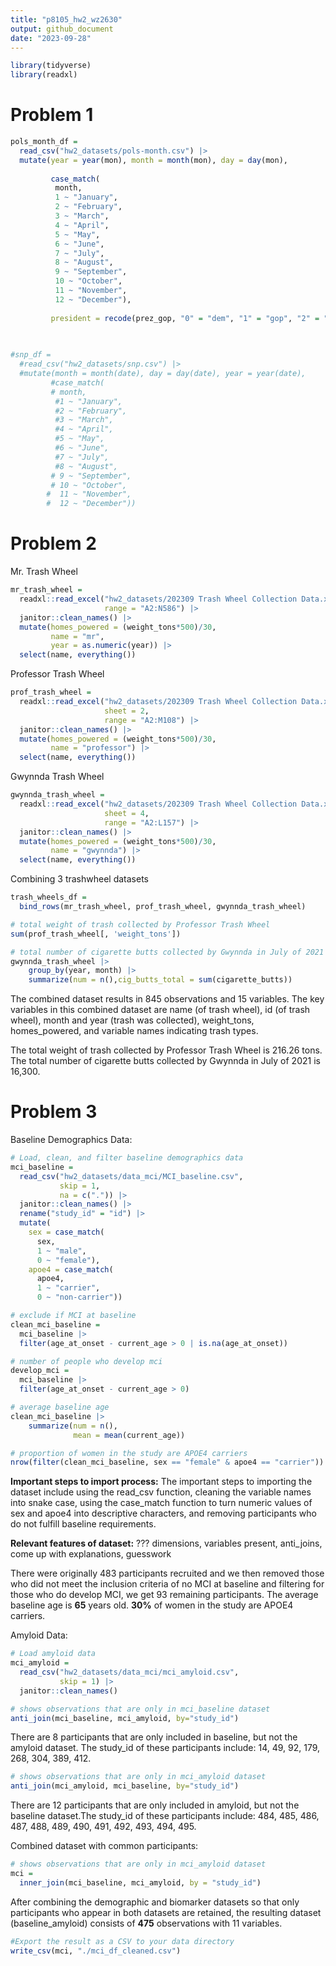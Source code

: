 ```yaml
---
title: "p8105_hw2_wz2630"
output: github_document
date: "2023-09-28"
---
```

```r
library(tidyverse)
library(readxl)
```

# Problem 1
```r
pols_month_df = 
  read_csv("hw2_datasets/pols-month.csv") |> 
  mutate(year = year(mon), month = month(mon), day = day(mon),
         
         case_match(
          month,
          1 ~ "January",
          2 ~ "February",
          3 ~ "March",
          4 ~ "April",
          5 ~ "May",
          6 ~ "June",
          7 ~ "July",
          8 ~ "August",
          9 ~ "September",
          10 ~ "October",
          11 ~ "November",
          12 ~ "December"),
         
         president = recode(prez_gop, "0" = "dem", "1" = "gop", "2" = "gop"))
    
  
```


```r
#snp_df = 
  #read_csv("hw2_datasets/snp.csv") |> 
  #mutate(month = month(date), day = day(date), year = year(date),
         #case_match(
         # month,
          #1 ~ "January",
          #2 ~ "February",
          #3 ~ "March",
          #4 ~ "April",
          #5 ~ "May",
          #6 ~ "June",
          #7 ~ "July",
          #8 ~ "August",
         # 9 ~ "September",
         # 10 ~ "October",
        #  11 ~ "November",
        #  12 ~ "December"))
```


# Problem 2

Mr. Trash Wheel
```r
mr_trash_wheel = 
  readxl::read_excel("hw2_datasets/202309 Trash Wheel Collection Data.xlsx", 
                     range = "A2:N586") |> 
  janitor::clean_names() |> 
  mutate(homes_powered = (weight_tons*500)/30, 
         name = "mr",
         year = as.numeric(year)) |> 
  select(name, everything())
```

Professor Trash Wheel
```r
prof_trash_wheel = 
  readxl::read_excel("hw2_datasets/202309 Trash Wheel Collection Data.xlsx", 
                     sheet = 2, 
                     range = "A2:M108") |> 
  janitor::clean_names() |> 
  mutate(homes_powered = (weight_tons*500)/30, 
         name = "professor") |> 
  select(name, everything())
```

Gwynnda Trash Wheel
```r
gwynnda_trash_wheel = 
  readxl::read_excel("hw2_datasets/202309 Trash Wheel Collection Data.xlsx", 
                     sheet = 4, 
                     range = "A2:L157") |> 
  janitor::clean_names() |> 
  mutate(homes_powered = (weight_tons*500)/30, 
         name = "gwynnda") |> 
  select(name, everything())
```

Combining 3 trashwheel datasets
```r
trash_wheels_df =
  bind_rows(mr_trash_wheel, prof_trash_wheel, gwynnda_trash_wheel)

# total weight of trash collected by Professor Trash Wheel
sum(prof_trash_wheel[, 'weight_tons'])

# total number of cigarette butts collected by Gwynnda in July of 2021
gwynnda_trash_wheel |> 
    group_by(year, month) |>  
    summarize(num = n(),cig_butts_total = sum(cigarette_butts))
```

The combined dataset results in 845 observations and 15 variables. The key variables in this combined dataset are
name (of trash wheel), id (of trash wheel), month and year (trash was collected), weight_tons, homes_powered, and variable names indicating trash types.

The total weight of trash collected by Professor Trash Wheel is 216.26 tons.
The total number of cigarette butts collected by Gwynnda in July of 2021 is 16,300.



# Problem 3

Baseline Demographics Data:
```r
# Load, clean, and filter baseline demographics data
mci_baseline = 
  read_csv("hw2_datasets/data_mci/MCI_baseline.csv",
           skip = 1,
           na = c(".")) |> 
  janitor::clean_names() |> 
  rename("study_id" = "id") |> 
  mutate(
    sex = case_match(
      sex, 
      1 ~ "male",
      0 ~ "female"),
    apoe4 = case_match(
      apoe4, 
      1 ~ "carrier", 
      0 ~ "non-carrier"))
```


```r
# exclude if MCI at baseline
clean_mci_baseline = 
  mci_baseline |> 
  filter(age_at_onset - current_age > 0 | is.na(age_at_onset)) 

# number of people who develop mci
develop_mci = 
  mci_baseline |> 
  filter(age_at_onset - current_age > 0)

# average baseline age
clean_mci_baseline |> 
    summarize(num = n(),
              mean = mean(current_age))

# proportion of women in the study are APOE4 carriers
nrow(filter(clean_mci_baseline, sex == "female" & apoe4 == "carrier")) / nrow(filter(clean_mci_baseline, sex == "female"))
```

**Important steps to import process:**
The important steps to importing the dataset include using the read_csv function, cleaning the variable names into snake case, using the case_match function to turn numeric values of sex and apoe4 into descriptive characters, and removing participants who do not fulfill baseline requirements.

**Relevant features of dataset:**
??? dimensions, variables present, anti_joins, come up with explanations, guesswork

There were originally 483 participants recruited and we then removed those who did not meet the inclusion criteria of no MCI at baseline and filtering for those who do develop MCI, we get 93 remaining participants.
The average baseline age is **65** years old. 
**30%** of women in the study are APOE4 carriers.


Amyloid Data:
```r
# Load amyloid data
mci_amyloid = 
  read_csv("hw2_datasets/data_mci/mci_amyloid.csv",
           skip = 1) |> 
  janitor::clean_names()
```


```r
# shows observations that are only in mci_baseline dataset
anti_join(mci_baseline, mci_amyloid, by="study_id")
```
There are 8 participants that are only included in baseline, but not the amyloid dataset. The study_id of
these participants include: 14, 49, 92, 179, 268, 304, 389, 412.


```r
# shows observations that are only in mci_amyloid dataset
anti_join(mci_amyloid, mci_baseline, by="study_id")
```
There are 12 participants that are only included in amyloid, but not the baseline dataset.The study_id of
these participants include: 484, 485, 486, 487, 488, 489, 490, 491, 492, 493, 494, 495.


Combined dataset with common participants:
```r
# shows observations that are only in mci_amyloid dataset
mci = 
  inner_join(mci_baseline, mci_amyloid, by = "study_id")
```
After combining the demographic and biomarker datasets so that only participants who appear in both datasets are retained, the resulting dataset (baseline_amyloid) consists of **475** observations with 11 variables.


```r
#Export the result as a CSV to your data directory
write_csv(mci, "./mci_df_cleaned.csv")
```








